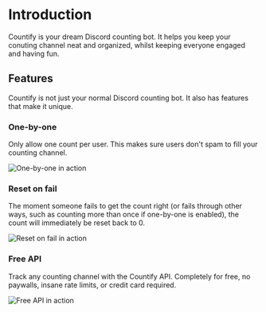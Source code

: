 # Introduction

Countify is your dream Discord counting bot. It helps you keep your conuting channel neat and organized, whilst keeping everyone engaged and having fun.

## Features

Countify is not just your normal Discord counting bot. It also has features that make it unique.

### One-by-one

Only allow one count per user. This makes sure users don't spam to fill your counting channel.

![One-by-one in action](/docs/one-by-one.png)

### Reset on fail

The moment someone fails to get the count right (or fails through other ways, such as counting more than once if one-by-one is enabled), the count will immediately be reset back to 0.

![Reset on fail in action](/docs/reset-on-fail.png)

### Free API

Track any counting channel with the Countify API. Completely for free, no paywalls, insane rate limits, or credit card required.

![Free API in action](/docs/free-api.png)
